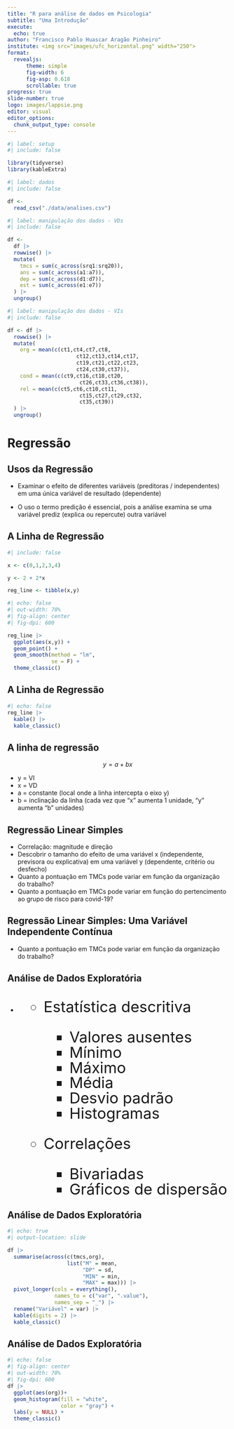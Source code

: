```yaml
---
title: "R para análise de dados em Psicologia"
subtitle: "Uma Introdução"
execute:
  echo: true
author: "Francisco Pablo Huascar Aragão Pinheiro"
institute: <img src="images/ufc_horizontal.png" width="250">
format: 
  revealjs:
      theme: simple
      fig-width: 6
      fig-asp: 0.618
      scrollable: true
progress: true
slide-number: true
logo: images/lappsie.png
editor: visual
editor_options: 
  chunk_output_type: console
---
```


```r
#| label: setup
#| include: false

library(tidyverse)
library(kableExtra)

```

```r
#| label: dados
#| include: false

df <- 
  read_csv("./data/analises.csv")

```

```r
#| label: manipulação dos dados - VDs
#| include: false

df <- 
  df |>
  rowwise() |> 
  mutate(
    tmcs = sum(c_across(srq1:srq20)),
    ans = sum(c_across(a1:a7)),
    dep = sum(c_across(d1:d7)),
    est = sum(c_across(e1:e7))
  ) |> 
  ungroup()
```

```r
#| label: manipulação dos dados - VIs
#| include: false

df <- df |> 
  rowwise() |> 
  mutate(
    org = mean(c(ct1,ct4,ct7,ct8,
                      ct12,ct13,ct14,ct17,
                      ct19,ct21,ct22,ct23,
                      ct24,ct30,ct37)),
    cond = mean(c(ct9,ct16,ct18,ct20,
                       ct26,ct33,ct36,ct38)),
    rel = mean(c(ct5,ct6,ct10,ct11,
                       ct15,ct27,ct29,ct32,
                       ct35,ct39))
  ) |> 
  ungroup()

```


# Regressão

## Usos da Regressão

-   Examinar o efeito de diferentes variáveis (preditoras / independentes) em uma única variável de resultado (dependente)

-   O uso o termo predição é essencial, pois a análise examina se uma variável prediz (explica ou repercute) outra variável

## A Linha de Regressão

```r
#| include: false

x <- c(0,1,2,3,4)

y <- 2 + 2*x

reg_line <- tibble(x,y)
```

```r
#| echo: false
#| out-width: 70%
#| fig-align: center
#| fig-dpi: 600

reg_line |> 
  ggplot(aes(x,y)) +
  geom_point() +
  geom_smooth(method = "lm",
              se = F) +
  theme_classic()

```

## A Linha de Regressão

```r
#| echo: false
reg_line |> 
  kable() |> 
  kable_classic()
```

## A linha de regressão

$$
y = a + bx
$$

-   y = VI
-   x = VD
-   a = constante (local onde a linha intercepta o eixo y)
-   b = inclinação da linha (cada vez que "x" aumenta 1 unidade, "y" aumenta "b" unidades)

## Regressão Linear Simples

-   Correlação: magnitude e direção
-   Descobrir o tamanho do efeito de uma variável x (independente, previsora ou explicativa) em uma variável y (dependente, critério ou desfecho)
-   Quanto a pontuação em TMCs pode variar em função da organização do trabalho?
-   Quanto a pontuação em TMCs pode variar em função do pertencimento ao grupo de risco para covid-19?

## Regressão Linear Simples: Uma Variável Independente Contínua

-   Quanto a pontuação em TMCs pode variar em função da organização do trabalho?

## Análise de Dados Exploratória

-   ::: {style="font-size:26pt;line-height:1;"}
    -   Estatística descritiva

        -   Valores ausentes
        -   Mínimo
        -   Máximo
        -   Média
        -   Desvio padrão
        -   Histogramas

    -   Correlações

        -   Bivariadas
        -   Gráficos de dispersão
    :::
    
## Análise de Dados Exploratória

```r
#| echo: true
#| output-location: slide

df |>
  summarise(across(c(tmcs,org),
                   list("M" = mean,
                        "DP" = sd,
                        "MIN" = min,
                        "MAX" = max))) |>
  pivot_longer(cols = everything(),
               names_to = c("var", ".value"),
               names_sep = "_") |>
  rename("Variável" = var) |> 
  kable(digits = 2) |>
  kable_classic()
```

## Análise de Dados Exploratória

```r
#| echo: false
#| fig-align: center
#| out-width: 70%
#| fig-dpi: 600
df |> 
  ggplot(aes(org))+
  geom_histogram(fill = "white",
                 color = "gray") +
  labs(y = NULL) +
  theme_classic()
```


